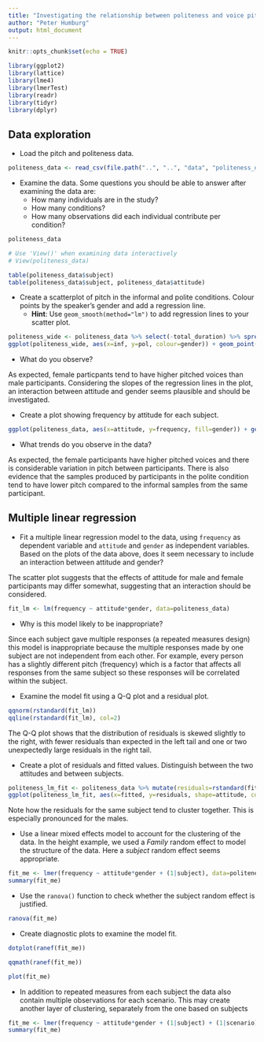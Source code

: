 ```yaml
---
title: "Investigating the relationship between politeness and voice pitch"
author: "Peter Humburg"
output: html_document
---
```


```r
knitr::opts_chunk$set(echo = TRUE)
```

```r
library(ggplot2)
library(lattice)
library(lme4)
library(lmerTest)
library(readr)
library(tidyr)
library(dplyr)
```

## Data exploration

* Load the pitch and politeness data.

```r
politeness_data <- read_csv(file.path("..", "..", "data", "politeness_data.csv"))
```

* Examine the data. Some questions you should be able to answer after examining the data are:
    - How many individuals are in the study? 
    - How many conditions? 
    - How many observations did each individual contribute per condition?

```r
politeness_data

# Use 'View()' when examining data interactively
# View(politeness_data)

table(politeness_data$subject)
table(politeness_data$subject, politeness_data$attitude)
```

* Create a scatterplot of pitch in the informal and polite conditions. Colour points by the speaker's gender and add a regression line.
    - **Hint**: Use `geom_smooth(method="lm")` to add regression lines to your scatter plot.

```r
politeness_wide <- politeness_data %>% select(-total_duration) %>% spread(key=attitude, value=frequency)
ggplot(politeness_wide, aes(x=inf, y=pol, colour=gender)) + geom_point() + geom_smooth(method="lm")
```

* What do you observe?

As expected, female particpants tend to have higher pitched voices than male participants. Considering the slopes of the regression lines in the plot, an interaction between attitude and gender seems plausible and should be investigated.

* Create a plot showing frequency by attitude for each subject.

```r
ggplot(politeness_data, aes(x=attitude, y=frequency, fill=gender)) + geom_boxplot() + facet_wrap(~subject)
```

* What trends do you observe in the data?

As expected, the female participants have higher pitched voices and there is considerable
variation in pitch between participants. There is also evidence that the samples produced by participants
in the polite condition tend to have lower pitch compared to the informal samples from the same participant.

## Multiple linear regression

* Fit a multiple linear regression model to the data, using `frequency` as dependent variable and `attitude` and `gender`
  as independent variables. Based on the plots of the data above, does it seem necessary to include an interaction between attitude and gender?
  
The scatter plot suggests that the effects of attitude for male and female participants may differ somewhat, suggesting that an interaction should be considered.
  
```r
fit_lm <- lm(frequency ~ attitude*gender, data=politeness_data)
```

* Why is this model likely to be inappropriate?

Since each subject gave multiple responses (a repeated measures design) this model is inappropriate because the multiple responses made by one subject are not independent from each other. For example, every person has a slightly different pitch (frequency) which is a factor that affects all responses from the same subject so these responses will be correlated within the subject.

* Examine the model fit using a Q-Q plot and a residual plot.

```r
qqnorm(rstandard(fit_lm))
qqline(rstandard(fit_lm), col=2)
```

The Q-Q plot shows that the distribution of residuals is skewed slightly to the right, with fewer residuals than expected in the left tail and one or two unexpectedly large residuals in the right tail.

* Create a plot of residuals and fitted values. Distinguish between the two attitudes and between subjects.

```r
politeness_lm_fit <- politeness_data %>% mutate(residuals=rstandard(fit_lm), fitted=fitted(fit_lm))
ggplot(politeness_lm_fit, aes(x=fitted, y=residuals, shape=attitude, colour=subject)) + geom_point(size=2)
```

Note how the residuals for the same subject tend to cluster together. This is especially pronounced for the males.

* Use a linear mixed effects model to account for the clustering of the data. In the height example, we used a *Family* random effect to model the structure of the data. Here a *subject* random effect seems appropriate.

```r
fit_me <- lmer(frequency ~ attitude*gender + (1|subject), data=politeness_data)
summary(fit_me)
```

* Use the `ranova()` function to check whether the subject random effect is justified.

```r
ranova(fit_me)
```

* Create diagnostic plots to examine the model fit.

```r
dotplot(ranef(fit_me))
```

```r
qqmath(ranef(fit_me))
```

```r
plot(fit_me)
```

* In addition to repeated measures from each subject the data also contain multiple observations for each scenario. This may create another layer of clustering, separately from the one based on subjects

```r
fit_me <- lmer(frequency ~ attitude*gender + (1|subject) + (1|scenario), data=politeness_data)
summary(fit_me)
```

